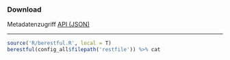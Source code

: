 ### Download

Metadatenzugriff [API (JSON)](json) 

***

```r
source('R/berestful.R', local = T)
berestful(config_all$filepath('restfile')) %>% cat
```

